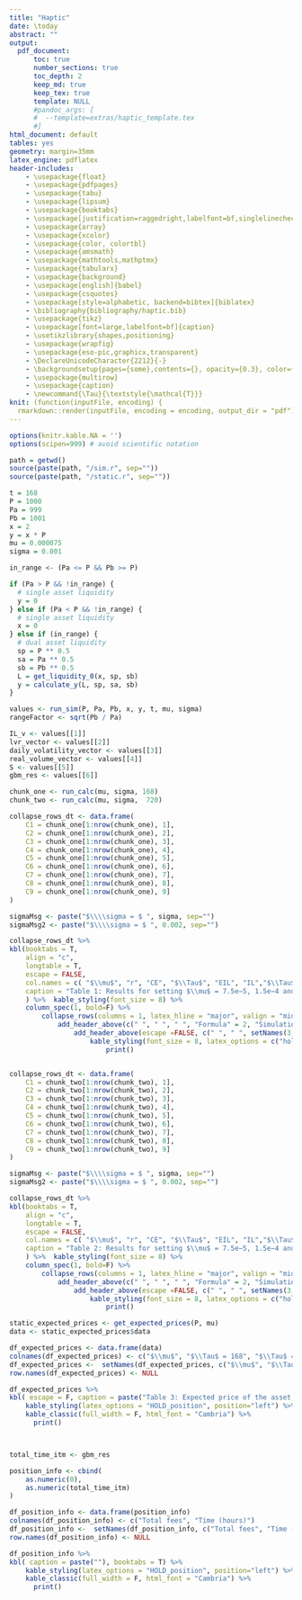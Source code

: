 ```yaml
---
title: "Haptic"
date: \today
abstract: ""
output: 
  pdf_document:
      toc: true
      number_sections: true
      toc_depth: 2
      keep_md: true
      keep_tex: true
      template: NULL
      #pandoc_args: [
      #  --template=extras/haptic_template.tex
      #]
html_document: default
tables: yes
geometry: margin=35mm
latex_engine: pdflatex
header-includes:
    - \usepackage{float}
    - \usepackage{pdfpages}
    - \usepackage{tabu}
    - \usepackage{lipsum}
    - \usepackage{booktabs}
    - \usepackage[justification=raggedright,labelfont=bf,singlelinecheck=false]{caption}
    - \usepackage{array}
    - \usepackage{xcolor} 
    - \usepackage{color, colortbl}
    - \usepackage{amsmath}
    - \usepackage{mathtools,mathptmx}
    - \usepackage{tabularx}
    - \usepackage{background}
    - \usepackage[english]{babel}
    - \usepackage{csquotes}                
    - \usepackage[style=alphabetic, backend=bibtex]{biblatex}
    - \bibliography{bibliography/haptic.bib}
    - \usepackage{tikz}
    - \usepackage[font=large,labelfont=bf]{caption}
    - \usetikzlibrary{shapes,positioning}
    - \usepackage{wrapfig}
    - \usepackage{eso-pic,graphicx,transparent}
    - \DeclareUnicodeCharacter{2212}{-}
    - \backgroundsetup{pages={some},contents={}, opacity={0.3}, color={gray}}
    - \usepackage{multirow}
    - \usepackage{caption}
    - \newcommand{\Tau}{\textstyle{\mathcal{T}}}
knit: (function(inputFile, encoding) {
  rmarkdown::render(inputFile, encoding = encoding, output_dir = "pdf") })
---
```

\captionsetup{font=small}
\captionsetup[table]{labelformat=empty}
\captionsetup[table]{labelfont=bf}
```r
options(knitr.kable.NA = '') 
options(scipen=999) # avoid scientific notation

path = getwd()
source(paste(path, "/sim.r", sep=""))
source(paste(path, "/static.r", sep=""))

t = 168
P = 1000
Pa = 999
Pb = 1001
x = 2
y = x * P
mu = 0.000075
sigma = 0.001

in_range <- (Pa <= P && Pb >= P)

if (Pa > P && !in_range) {
  # single asset liquidity
  y = 0
} else if (Pa < P && !in_range) {
  # single asset liquidity
  x = 0
} else if (in_range) {
  # dual asset liquidity
  sp = P ** 0.5
  sa = Pa ** 0.5
  sb = Pb ** 0.5
  L = get_liquidity_0(x, sp, sb)
  y = calculate_y(L, sp, sa, sb)
} 

values <- run_sim(P, Pa, Pb, x, y, t, mu, sigma)
rangeFactor <- sqrt(Pb / Pa)

IL_v <- values[[1]]
lvr_vector <- values[[2]]
daily_volatility_vector <- values[[3]]
real_volume_vector <- values[[4]]
S <- values[[5]]
gbm_res <- values[[6]]

chunk_one <- run_calc(mu, sigma, 168) 
chunk_two <- run_calc(mu, sigma,  720) 

```
\newpage

\subsection{Simulation results} 
\label{simres}

```r

collapse_rows_dt <- data.frame(
    C1 = chunk_one[1:nrow(chunk_one), 1],
    C2 = chunk_one[1:nrow(chunk_one), 2],
    C3 = chunk_one[1:nrow(chunk_one), 3],
    C4 = chunk_one[1:nrow(chunk_one), 4],
    C5 = chunk_one[1:nrow(chunk_one), 5],
    C6 = chunk_one[1:nrow(chunk_one), 6],
    C7 = chunk_one[1:nrow(chunk_one), 7],
    C8 = chunk_one[1:nrow(chunk_one), 8],
    C9 = chunk_one[1:nrow(chunk_one), 9]
)

sigmaMsg <- paste("$\\\\sigma = $ ", sigma, sep="")
sigmaMsg2 <- paste("$\\\\sigma = $ ", 0.002, sep="")

collapse_rows_dt %>%
kbl(booktabs = T, 
    align = "c", 
    longtable = T, 
    escape = FALSE, 
    col.names = c( "$\\mu$", "r", "CE", "$\\Tau$", "EIL", "IL","$\\Tau$", "EIL", "IL"),
    caption = "Table 1: Results for setting $\\mu$ = 7.5e−5, 1.5e−4 and $\\sigma$ = 0.001 and $\\sigma$ = 0.002 for 7 days (T = 168 hours) of providing liquidity with initial price \\$1000."
    ) %>%  kable_styling(font_size = 8) %>%
    column_spec(1, bold=F) %>%
        collapse_rows(columns = 1, latex_hline = "major", valign = "middle")  %>%
            add_header_above(c(" ", " ", " ", "Formula" = 2, "Simulation" = 1, "Formula" = 2, "Simulation" = 1), escape = FALSE)  %>%
                add_header_above(escape =FALSE, c(" ", " ", setNames(3,sigmaMsg), setNames(4,sigmaMsg2)))   %>%
                    kable_styling(font_size = 8, latex_options = c("hold_position", "repeat_header")) %>%
                        print()


collapse_rows_dt <- data.frame(
    C1 = chunk_two[1:nrow(chunk_two), 1],
    C2 = chunk_two[1:nrow(chunk_two), 2],
    C3 = chunk_two[1:nrow(chunk_two), 3],
    C4 = chunk_two[1:nrow(chunk_two), 4],
    C5 = chunk_two[1:nrow(chunk_two), 5],
    C6 = chunk_two[1:nrow(chunk_two), 6],
    C7 = chunk_two[1:nrow(chunk_two), 7],
    C8 = chunk_two[1:nrow(chunk_two), 8],
    C9 = chunk_two[1:nrow(chunk_two), 9]
)

sigmaMsg <- paste("$\\\\sigma = $ ", sigma, sep="")
sigmaMsg2 <- paste("$\\\\sigma = $ ", 0.002, sep="")

collapse_rows_dt %>%
kbl(booktabs = T, 
    align = "c", 
    longtable = T, 
    escape = FALSE, 
    col.names = c( "$\\mu$", "r", "CE", "$\\Tau$", "EIL", "IL","$\\Tau$", "EIL", "IL"),
    caption = "Table 2: Results for setting $\\mu$ = 7.5e−5, 1.5e−4 and $\\sigma$ = 0.001 and $\\sigma$ = 0.002 for 30 days (T = 720 hours) of providing liquidity with initial price \\$1000."
    ) %>%  kable_styling(font_size = 8) %>%
    column_spec(1, bold=F) %>%
        collapse_rows(columns = 1, latex_hline = "major", valign = "middle")  %>%
            add_header_above(c(" ", " ", " ", "Formula" = 2, "Simulation" = 1, "Formula" = 2, "Simulation" = 1), escape = FALSE)  %>%
                add_header_above(escape =FALSE, c(" ", " ", setNames(3,sigmaMsg), setNames(4,sigmaMsg2)))   %>%
                    kable_styling(font_size = 8, latex_options = c("hold_position", "repeat_header")) %>%
                        print()

static_expected_prices <- get_expected_prices(P, mu)
data <- static_expected_prices$data

df_expected_prices <- data.frame(data)
colnames(df_expected_prices) <- c("$\\mu$", "$\\Tau$ = 168", "$\\Tau$ = 720")
df_expected_prices <-  setNames(df_expected_prices, c("$\\mu$", "$\\Tau$ = 168", "$\\Tau$ = 720"))
row.names(df_expected_prices) <- NULL

df_expected_prices %>%
kbl( escape = F, caption = paste("Table 3: Expected price of the asset, for 7 ($\\Tau$ = 168 hours) and 30 days ($\\Tau$ = 720 hours)."), booktabs = T) %>%
    kable_styling(latex_options = "HOLD_position", position="left") %>%
    kable_classic(full_width = F, html_font = "Cambria") %>%
      print()



total_time_itm <- gbm_res

position_info <- cbind(  
    as.numeric(0),
    as.numeric(total_time_itm)
)

df_position_info <- data.frame(position_info)
colnames(df_position_info) <- c("Total fees", "Time (hours)")
df_position_info <-  setNames(df_position_info, c("Total fees", "Time (hours)"))
row.names(df_position_info) <- NULL

df_position_info %>%
kbl( caption = paste(""), booktabs = T) %>%
    kable_styling(latex_options = "HOLD_position", position="left") %>%
    kable_classic(full_width = F, html_font = "Cambria") %>%
      print()


```

\section{Plots} 
\label{plots}

\subsection{Stock price and impermanent loss}

```r




```
<!-- 

# Convert the matrix to Pa data frame
df <- data.frame(time = rep(1:nrow(S), ncol(S)),
                 value = as.vector(S),
                 path = rep(1:ncol(S), each = nrow(S)))

# Plot all the paths
p3 <- ggplot(df, aes(x = time, y = value, color = as.factor(path))) +
  geom_line() +
  labs(x = "Time", y = "Value") +
  ggtitle("GBM price paths") + 
  theme(legend.position = "none")

p3

# Plot the stock price 
par(mfrow = c(2, 1))

p1 <- ggplot(data.frame(time = 1:nrow(S), value = S[, 1]), aes(x = time, y = value)) +
  geom_line() +
  labs(x = "Time", y = "Value") +
  ggtitle("Price path")
  labs(x = "",
    y = "%") +
  theme_minimal() +
  theme(legend.position="bottom", axis.title=element_text(size=12,face="bold"), 
  axis.text.x=element_blank(),
        axis.ticks.x=element_blank())

IL_v <- IL_v[-1]

p2 <- ggplot(data.frame(1:length(IL_v), IL_v), aes(x=1:length(IL_v), y=IL_v)) + 
  geom_line(color="red") + 
  labs(x="", y="%")+ 
  ggtitle(glue::glue("Impermanent loss")) +
  labs(x = "",
    y = "%") +
  theme_minimal() +
  theme(legend.position="bottom", axis.title=element_text(size=12,face="bold"), 
  axis.text.x=element_blank(),
        axis.ticks.x=element_blank()
)

p1 / p2 -->